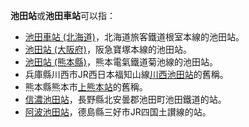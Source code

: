 '''池田站'''或'''池田車站'''可以指：

* [[池田車站_(北海道)|池田車站 (北海道)]]，北海道旅客鐵道根室本線的池田站。
* [[池田站_(大阪府)|池田站 (大阪府)]]，阪急寶塚本線的池田站。
* [[池田站_(熊本縣)|池田站 (熊本縣)]]，熊本電氣鐵道菊池線的池田站。
* 兵庫縣川西市JR西日本福知山線[[川西池田站|川西池田站]]的舊稱。
* 熊本縣熊本市[[上熊本站|上熊本站]]的舊稱。
* [[信濃池田站|信濃池田站]]，長野縣北安曇郡池田町池田鐵道的站。
* [[阿波池田站|阿波池田站]]，德島縣三好市JR四国土讃線的站。

{{disambig|CAT=三字車站名消歧義}}